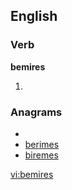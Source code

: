 
==English==

===Verb===
'''bemires'''

# {{third-person singular of|[[bemire]]}}

===Anagrams===
* {{alphagram|beeimrs}}
* [[berimes#English|berimes]]
* [[biremes#English|biremes]]


[[vi:bemires]]